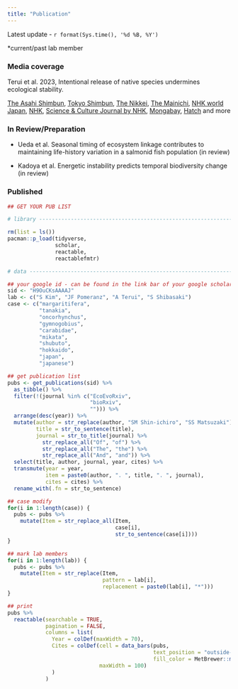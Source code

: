 ```yaml
---
title: "Publication"
---
```


Latest update - `r format(Sys.time(), '%d %B, %Y')`

\*current/past lab member

### Media coverage

Terui et al. 2023, Intentional release of native species undermines ecological stability.

[The Asahi Shimbun](https://www.asahi.com/articles/ASR4K4H5RR47PLBJ001.html), [Tokyo Shimbun](https://www.tokyo-np.co.jp/article/232017), [The Nikkei](https://www.nikkei.com/article/DGKKZO68733800U3A220C2MY1000/), [The Mainichi](https://mainichi.jp/articles/20230228/k00/00m/040/053000c), [NHK world Japan](https://www3.nhk.or.jp/nhkworld/en/news/20230215_28/), [NHK](https://www3.nhk.or.jp/sapporo-news/20230215/7000055208.html), [Science & Culture Journal by NHK](https://www3.nhk.or.jp/news/special/sci_cul/2023/08/story/230831/), [Mongabay](https://news.mongabay.com/2023/05/spamming-streams-with-hatchery-salmon-can-disrupt-ecosystems-study-finds/), [Hatch](https://www.hatchmag.com/articles/more-evidence-releasing-hatchery-reared-native-fish-harmful/7715689) and more

### In Review/Preparation

-   Ueda et al. Seasonal timing of ecosystem linkage contributes to maintaining life-history variation in a salmonid fish population (in review)

-   Kadoya et al. Energetic instability predicts temporal biodiversity change (in review)

### Published

```r
## GET YOUR PUB LIST

# library -----------------------------------------------------------------

rm(list = ls())
pacman::p_load(tidyverse,
               scholar,
               reactable,
               reactablefmtr)

# data --------------------------------------------------------------------

## your google id - can be found in the link bar of your google scholar page
sid <- "H9OuCKsAAAAJ"
lab <- c("S Kim", "JF Pomeranz", "A Terui", "S Shibasaki")
case <- c("margaritifera",
          "tanakia",
          "oncorhynchus",
          "gymnogobius",
          "carabidae",
          "mikata",
          "shubuto",
          "hokkaido",
          "japan",
          "japanese")

## get publication list
pubs <- get_publications(sid) %>% 
  as_tibble() %>% 
  filter(!(journal %in% c("EcoEvoRxiv",
                          "bioRxiv",
                          ""))) %>% 
  arrange(desc(year)) %>% 
  mutate(author = str_replace(author, "SM Shin-ichiro", "SS Matsuzaki"),
         title = str_to_sentence(title),
         journal = str_to_title(journal) %>% 
           str_replace_all("Of", "of") %>% 
           str_replace_all("The", "the") %>% 
           str_replace_all("And", "and")) %>%
  select(title, author, journal, year, cites) %>%
  transmute(year = year,
            item = paste0(author, ". ", title, ". ", journal),
            cites = cites) %>% 
  rename_with(.fn = str_to_sentence)

## case modify
for(i in 1:length(case)) {
  pubs <- pubs %>% 
    mutate(Item = str_replace_all(Item, 
                                  case[i],
                                  str_to_sentence(case[i])))
}

## mark lab members
for(i in 1:length(lab)) {
  pubs <- pubs %>%
    mutate(Item = str_replace(Item,
                              pattern = lab[i],
                              replacement = paste0(lab[i], "*")))
}

## print
pubs %>% 
  reactable(searchable = TRUE,
            pagination = FALSE,
            columns = list(
              Year = colDef(maxWidth = 70),
              Cites = colDef(cell = data_bars(pubs,
                                              text_position = "outside-base",
                                              fill_color = MetBrewer::met.brewer("Hiroshige", 5, direction = -1)),
                             maxWidth = 100)
              )
            )
```
